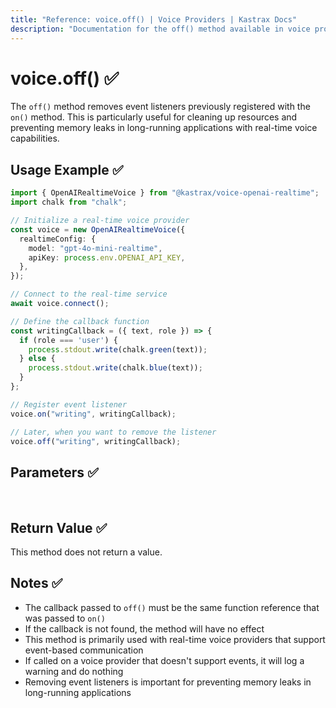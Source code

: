 ```yaml
---
title: "Reference: voice.off() | Voice Providers | Kastrax Docs"
description: "Documentation for the off() method available in voice providers, which removes event listeners for voice events."
---
```


# voice.off() ✅

The `off()` method removes event listeners previously registered with the `on()` method. This is particularly useful for cleaning up resources and preventing memory leaks in long-running applications with real-time voice capabilities.

## Usage Example ✅

```typescript
import { OpenAIRealtimeVoice } from "@kastrax/voice-openai-realtime";
import chalk from "chalk";

// Initialize a real-time voice provider
const voice = new OpenAIRealtimeVoice({
  realtimeConfig: {
    model: "gpt-4o-mini-realtime",
    apiKey: process.env.OPENAI_API_KEY,
  },
});

// Connect to the real-time service
await voice.connect();

// Define the callback function
const writingCallback = ({ text, role }) => {
  if (role === 'user') {
    process.stdout.write(chalk.green(text));
  } else {
    process.stdout.write(chalk.blue(text));
  }
};

// Register event listener
voice.on("writing", writingCallback);

// Later, when you want to remove the listener
voice.off("writing", writingCallback);
```

## Parameters ✅
<br/>
<PropertiesTable
  content={[
    {
      name: "event",
      type: "string",
      description: "Name of the event to stop listening for (e.g., 'speaking', 'writing', 'error')",
      isOptional: false,
    },
    {
      name: "callback",
      type: "function",
      description: "The same callback function that was passed to on()",
      isOptional: false,
    }
  ]}
/>

## Return Value ✅

This method does not return a value.

## Notes ✅

- The callback passed to `off()` must be the same function reference that was passed to `on()`
- If the callback is not found, the method will have no effect
- This method is primarily used with real-time voice providers that support event-based communication
- If called on a voice provider that doesn't support events, it will log a warning and do nothing
- Removing event listeners is important for preventing memory leaks in long-running applications